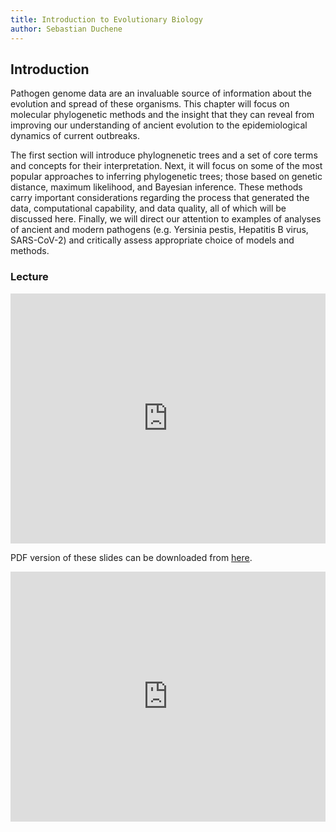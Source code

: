 ```yaml
---
title: Introduction to Evolutionary Biology
author: Sebastian Duchene
---
```


## Introduction

Pathogen genome data are an invaluable source of information about the evolution and spread of these organisms. This chapter will focus on molecular phylogenetic methods and the insight that they can reveal from improving our understanding of ancient evolution to the epidemiological dynamics of current outbreaks.

The first section will introduce phylognenetic trees and a set of core terms and concepts for their interpretation. Next, it will focus on some of the most popular approaches to inferring phylogenetic trees; those based on genetic distance, maximum likelihood, and Bayesian inference. These methods carry important considerations regarding the process that generated the data, computational capability, and data quality, all of which will be discussed here. Finally, we will direct our attention to examples of analyses of ancient and modern pathogens (e.g. Yersinia pestis, Hepatitis B virus, SARS-CoV-2) and critically assess appropriate choice of models and methods.

### Lecture

<iframe src="https://docs.google.com/presentation/d/e/2PACX-1vT3-tOQI6WIaZ6nUt-23Dl03me7tuyTkSCq-tad2KRrs5MqF92Ufsr3p1Ddsa5U_3Zr_7rDW5SnYOiS/embed?start=false&loop=true&delayms=3000" frameborder="0" width="100%" height="400px" allowfullscreen="true" mozallowfullscreen="true" webkitallowfullscreen="true"></iframe>

PDF version of these slides can be downloaded from [here](https://github.com/SPAAM-community/wss-summer-school/raw/main/docs/assets/slides/2022/5a-intro-to-evobio/SPAAM%20Summer%20School%202022%20-%205A%20-%20Evolutionary%20Biology%20and%20Phylogenetics.pdf).

<iframe width="100%" height="400px" src="https://www.youtube.com/embed/V5VG4aEBeWA" title="YouTube video player" frameborder="0" allow="accelerometer; autoplay; clipboard-write; encrypted-media; gyroscope; picture-in-picture" allowfullscreen></iframe>

